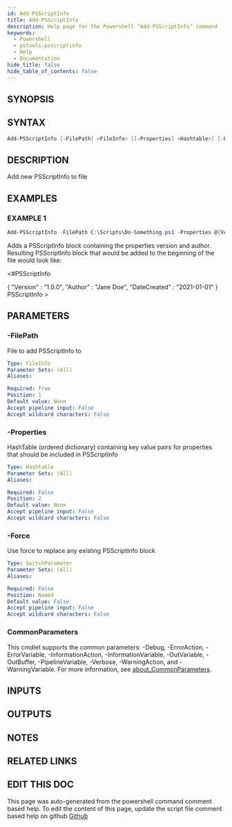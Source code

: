 ```yaml
---
id: Add-PSScriptInfo
title: Add-PSScriptInfo
description: Help page for the Powershell "Add-PSScriptInfo" command
keywords:
  - Powershell
  - pstools.psscriptinfo
  - Help
  - Documentation
hide_title: false
hide_table_of_contents: false
---
```


## SYNOPSIS

## SYNTAX

```powershell
Add-PSScriptInfo [-FilePath] <FileInfo> [[-Properties] <Hashtable>] [-Force] [<CommonParameters>]
```

## DESCRIPTION

Add new PSScriptInfo to file

## EXAMPLES

### EXAMPLE 1

```powershell
Add-PSScriptInfo -FilePath C:\Scripts\Do-Something.ps1 -Properties @{Version='1.0.0';Author='Jane Doe';DateCreated='2021-01-01'}
```

Adds a PSScriptInfo block containing the properties version and author.
Resulting PSScriptInfo block 
that would be added to the beginning of the file would look like:

\<#PSScriptInfo

{
    "Version" : "1.0.0",
    "Author" : "Jane Doe",
    "DateCreated" : "2021-01-01"
}
PSScriptInfo
\>

## PARAMETERS

### -FilePath

File to add PSScriptInfo to

```yaml
Type: FileInfo
Parameter Sets: (All)
Aliases:

Required: True
Position: 1
Default value: None
Accept pipeline input: False
Accept wildcard characters: False
```

### -Properties

HashTable (ordered dictionary) containing key value pairs for properties that should be included in PSScriptInfo

```yaml
Type: Hashtable
Parameter Sets: (All)
Aliases:

Required: False
Position: 2
Default value: None
Accept pipeline input: False
Accept wildcard characters: False
```

### -Force

Use force to replace any existing PSScriptInfo block

```yaml
Type: SwitchParameter
Parameter Sets: (All)
Aliases:

Required: False
Position: Named
Default value: False
Accept pipeline input: False
Accept wildcard characters: False
```

### CommonParameters

This cmdlet supports the common parameters: -Debug, -ErrorAction, -ErrorVariable, -InformationAction, -InformationVariable, -OutVariable, -OutBuffer, -PipelineVariable, -Verbose, -WarningAction, and -WarningVariable. For more information, see [about_CommonParameters](http://go.microsoft.com/fwlink/?LinkID=113216).

## INPUTS

## OUTPUTS

## NOTES

## RELATED LINKS

## EDIT THIS DOC 

This page was auto-generated from the powershell command comment based help. To edit the content of this page, update the script file comment based help on github [Github](https://github.com/hanpq/pstools.psscriptinfo)
